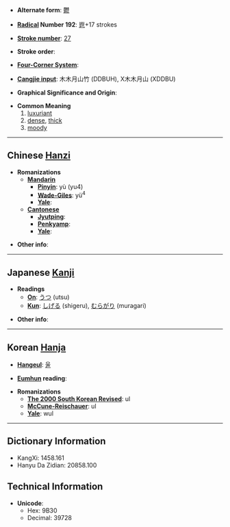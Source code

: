 * '''Alternate form''': [[鬱]]

* '''[[Wiktionary:Chinese radical index| Radical]] Number 192''': [[Wiktionary:Chinese radical index 鬯|鬯]]+17 strokes

* '''[[Wiktionary:Chinese total strokes index|Stroke number]]''': [[Wiktionary:Chinese total strokes index 27|27]]

* '''Stroke order''': 

* '''[[Wiktionary:Chinese four corner index|Four-Corner System]]''': 

* '''[[Wiktionary:Chinese Cangjie index|Cangjie input]]''': 木木月山竹 (DDBUH), X木木月山 (XDDBU)

* '''Graphical Significance and Origin''': 

* '''Common Meaning'''
*#[[luxuriant]]
*# [[dense]], [[thick]]
*# [[moody]]

----

== Chinese [[Hanzi]] ==

* '''Romanizations'''
** '''[[Mandarin]]'''
*** '''[[Pinyin]]''': yù (yu4)
*** '''[[Wade-Giles]]''': yü<sup>4</sup>
*** '''[[Yale]]''': 
** '''[[Cantonese]]'''
*** '''[[Jyutping]]''':
*** '''[[Penkyamp]]''': 
*** '''[[Yale]]''': 

* '''Other info''': 

----

== Japanese [[Kanji]] ==

* '''Readings'''
** '''[[On]]''': [[うつ]] (utsu)
** '''[[Kun]]''': [[しげる]] (shigeru), [[むらがり]] (muragari)

* '''Other info''':  

----

== Korean [[Hanja]] ==

* '''[[Hangeul]]''': [[울]]

* '''[[Eumhun]] reading''': 

* '''Romanizations'''
** '''[[The 2000 South Korean Revised Romanization|The 2000 South Korean Revised]]''': ul
** '''[[McCune-Reischauer]]''': ul
** '''[[Yale]]''': wul

----

== Dictionary Information ==

* KangXi: 1458.161
* Hanyu Da Zidian: 20858.100

== Technical Information ==

* '''Unicode''':
** Hex: 9B30
** Decimal: 39728